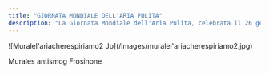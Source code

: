 ```yaml
---
title: "GIORNATA MONDIALE DELL'ARIA PULITA"
description: "La Giornata Mondiale dell'Aria Pulita, celebrata il 26 gennaio, è un'occasione globale per riflettere sull'importanza della qualità dell'aria e sull'impatto che l'inquinamento ha sulla salute e sull'ambiente. I Monti Lepini, con la loro posizione nel cuore del Lazio, offrono un rifugio naturale dove l'aria è particolarmente pulita, lontana dalle fonti di inquinamento delle aree urbane. In questo contesto, il 26 gennaio diventa un'opportunità per valorizzare queste aree montane e sensibilizzare sul legame tra la salvaguardia degli ambienti naturali e la salute del pianeta. La bellezza dei paesaggi dei Lepini, con i suoi boschi e valli, diventa un esempio concreto di come la natura possa prosperare quando protetta da azioni dannose come l'inquinamento atmosferico."
---
```


<Frame>
  ![Muralel'ariacherespiriamo2 Jp](/images/muralel'ariacherespiriamo2.jpg)

  Murales antismog Frosinone
</Frame>

 